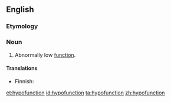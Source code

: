 ==English==

===Etymology===
{{prefix|hypo|function}}

===Noun===
{{en-noun}}

# {{context|medicine}} Abnormally low [[function]].

====Translations====
{{trans-top|abnormally low function}}
* Finnish: {{t-|fi|vajaatoiminta}}
{{trans-mid}}
{{trans-bottom}}

[[et:hypofunction]]
[[id:hypofunction]]
[[ta:hypofunction]]
[[zh:hypofunction]]